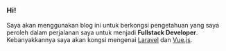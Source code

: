 ### Hi!

Saya akan menggunakan blog ini untuk berkongsi pengetahuan yang saya peroleh
dalam perjalanan saya untuk menjadi __Fullstack Developer__. Kebanyakkannya saya
akan kongsi mengenai [Laravel](https://laravel.com) dan [Vue.js](https://vuejs.org).